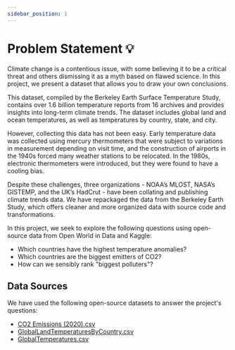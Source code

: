 ```yaml
---
sidebar_position: 1
---
```


# Problem Statement 💡 

Climate change is a contentious issue, with some believing it to be a critical threat and others dismissing it as a myth based on flawed science. In this project, we present a dataset that allows you to draw your own conclusions. 

This dataset, compiled by the Berkeley Earth Surface Temperature Study, contains over 1.6 billion temperature reports from 16 archives and provides insights into long-term climate trends. The dataset includes global land and ocean temperatures, as well as temperatures by country, state, and city. 

However, collecting this data has not been easy. Early temperature data was collected using mercury thermometers that were subject to variations in measurement depending on visit time, and the construction of airports in the 1940s forced many weather stations to be relocated. In the 1980s, electronic thermometers were introduced, but they were found to have a cooling bias. 

Despite these challenges, three organizations - NOAA’s MLOST, NASA’s GISTEMP, and the UK’s HadCrut - have been collating and publishing climate trends data. We have repackaged the data from the Berkeley Earth Study, which offers cleaner and more organized data with source code and transformations. 

In this project, we seek to explore the following questions using open-source data from Open World in Data and Kaggle:

- Which countries have the highest temperature anomalies?
- Which countries are the biggest emitters of CO2?
- How can we sensibly rank "biggest polluters"?

## Data Sources
We have used the following open-source datasets to answer the project's questions:

- [CO2 Emissions (2020).csv ](https://github.com/Data-Dynamos/exercise_co2_vs_temperature/blob/main/modelling/seeds/EmissionsByCountry.csv)
- [GlobalLandTemperaturesByCountry.csv](https://github.com/Data-Dynamos/exercise_co2_vs_temperature/blob/main/modelling/seeds/TemperaturesByCountry.csv)
- [GlobalTemperatures.csv](https://github.com/Data-Dynamos/exercise_co2_vs_temperature/blob/main/modelling/seeds/GlobalTemperatures.csv)


